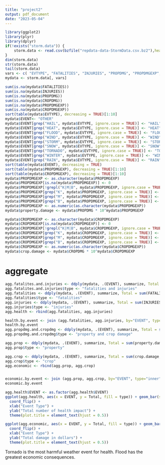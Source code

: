 ```yaml
---
title: "project2"
output: pdf_document
date: "2023-05-04"
---
```


```r
library(ggplot2)
library(plyr)
library(dplyr)
if(!exists("storm.data")) {
    storm.data <- read.csv(bzfile("repdata-data-StormData.csv.bz2"),header = TRUE)
}
dim(storm.data)
str(storm.data)
tail(storm.data)
vars <- c( "EVTYPE", "FATALITIES", "INJURIES", "PROPDMG", "PROPDMGEXP", "CROPDMG", "CROPDMGEXP")
mydata <- storm.data[, vars]
```

```r
sum(is.na(mydata$FATALITIES))
sum(is.na(mydata$INJURIES))
sum(is.na(mydata$PROPDMG))
sum(is.na(mydata$CROPDMG))
sum(is.na(mydata$PROPDMGEXP))
sum(is.na(mydata$CROPDMGEXP))
sort(table(mydata$EVTYPE), decreasing = TRUE)[1:10]
mydata$EVENT<- "OTHER"
mydata$EVENT[grep("HAIL", mydata$EVTYPE, ignore.case = TRUE)] <- "HAIL"
mydata$EVENT[grep("HEAT", mydata$EVTYPE, ignore.case = TRUE)] <- "HEAT"
mydata$EVENT[grep("FLOOD", mydata$EVTYPE, ignore.case = TRUE)] <- "FLOOD"
mydata$EVENT[grep("WIND", mydata$EVTYPE, ignore.case = TRUE)] <- "WIND"
mydata$EVENT[grep("STORM", mydata$EVTYPE, ignore.case = TRUE)] <- "STORM"
mydata$EVENT[grep("SNOW", mydata$EVTYPE, ignore.case = TRUE)] <- "SNOW"
mydata$EVENT[grep("TORNADO", mydata$EVTYPE, ignore.case = TRUE)] <- "TORNADO"
mydata$EVENT[grep("WINTER", mydata$EVTYPE, ignore.case = TRUE)] <- "WINTER"
mydata$EVENT[grep("RAIN", mydata$EVTYPE, ignore.case = TRUE)] <- "RAIN"
sort(table(mydata$EVENT), decreasing = TRUE)
sort(table(mydata$PROPDMGEXP), decreasing = TRUE)[1:10]
sort(table(mydata$CROPDMGEXP), decreasing = TRUE)[1:10]
mydata$PROPDMGEXP <- as.character(mydata$PROPDMGEXP)
mydata$PROPDMGEXP[is.na(mydata$PROPDMGEXP)] <- 0 
mydata$PROPDMGEXP[!grepl("K|M|B", mydata$PROPDMGEXP, ignore.case = TRUE)] <- 0 
mydata$PROPDMGEXP[grep("K", mydata$PROPDMGEXP, ignore.case = TRUE)] <- "3"
mydata$PROPDMGEXP[grep("M", mydata$PROPDMGEXP, ignore.case = TRUE)] <- "6"
mydata$PROPDMGEXP[grep("B", mydata$PROPDMGEXP, ignore.case = TRUE)] <- "9"
mydata$PROPDMGEXP <- as.numeric(as.character(mydata$PROPDMGEXP))
mydata$property.damage <- mydata$PROPDMG * 10^mydata$PROPDMGEXP

mydata$CROPDMGEXP <- as.character(mydata$CROPDMGEXP)
mydata$CROPDMGEXP[is.na(mydata$CROPDMGEXP)] <- 0 
mydata$CROPDMGEXP[!grepl("K|M|B", mydata$CROPDMGEXP, ignore.case = TRUE)] <- 0
mydata$CROPDMGEXP[grep("K", mydata$CROPDMGEXP, ignore.case = TRUE)] <- "3"
mydata$CROPDMGEXP[grep("M", mydata$CROPDMGEXP, ignore.case = TRUE)] <- "6"
mydata$CROPDMGEXP[grep("B", mydata$CROPDMGEXP, ignore.case = TRUE)] <- "9"
mydata$CROPDMGEXP <- as.numeric(as.character(mydata$CROPDMGEXP))
mydata$crop.damage <- mydata$CROPDMG * 10^mydata$CROPDMGEXP
```
# aggregate
```r
agg.fatalites.and.injuries <- ddply(mydata, .(EVENT), summarize, Total = sum(FATALITIES + INJURIES,  na.rm = TRUE))
agg.fatalites.and.injuries$type <- "fatalities and injuries"
agg.fatalities <- ddply(mydata, .(EVENT), summarize, Total = sum(FATALITIES, na.rm = TRUE))
agg.fatalities$type <- "fatalities"
agg.injuries <- ddply(mydata, .(EVENT), summarize, Total = sum(INJURIES, na.rm = TRUE))
agg.injuries$type <- "injuries"
agg.health <- rbind(agg.fatalities, agg.injuries)

health.by.event <- join (agg.fatalities, agg.injuries, by="EVENT", type="inner")
health.by.event
agg.propdmg.and.cropdmg <- ddply(mydata, .(EVENT), summarize, Total = sum(property.damage + crop.damage,  na.rm = TRUE))
agg.propdmg.and.cropdmg$type <- "property and crop damage"

agg.prop <- ddply(mydata, .(EVENT), summarize, Total = sum(property.damage, na.rm = TRUE))
agg.prop$type <- "property"

agg.crop <- ddply(mydata, .(EVENT), summarize, Total = sum(crop.damage, na.rm = TRUE))
agg.crop$type <- "crop"
agg.economic <- rbind(agg.prop, agg.crop)


economic.by.event <- join (agg.prop, agg.crop, by="EVENT", type="inner")
economic.by.event
```

```r
agg.health$EVENT <- as.factor(agg.health$EVENT)
ggplot(agg.health, aes(x = EVENT, y = Total, fill = type)) + geom_bar(stat = "identity") +
  coord_flip() +
  xlab("Event Type") + 
  ylab("Total number of health impact") +
  theme(plot.title = element_text(hjust = 0.5))

ggplot(agg.economic, aes(x = EVENT, y = Total, fill = type)) + geom_bar(stat = "identity") +
  coord_flip() +
  xlab("Event Type") + 
  ylab("Total damage in dollars") +
  theme(plot.title = element_text(hjust = 0.5))
```
Tornado is the most harmful weather event for health. Flood has the greatest economic consequences.